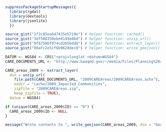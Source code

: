 ```r
suppressPackageStartupMessages({
  library(rgdal)
  library(devtools)
  library(jsonlite)
  })

source_gist("1f2c85ea647435e5719e") # helper function: cached()
source_gist("3df508350ebed149a8bd") # helper function: unzip_url()
source_gist("9f6758bf974cd265bdd8") # helper function: extract_layer()
source_gist("00afc2e5cf6b9628dec8") # helper function: write_geojson()

DATUM <- WGS84 <- CRS("+proj=longlat +datum=WGS84")
CARE_DOCUMENTS_URL <- "http://www.baaqmd.gov/~/media/Files/Planning%20and%20Research/CARE%20Program/Documents"
```

```r
CARE_areas_2009 <- extract_layer(
  dsn = unzip_url(
    file.path(CARE_DOCUMENTS_URL, "2009CAREAreas/2009CAREAreas.ashx"), 
    exdir = "cache/2009_Impacted_Communities",
    zipfile = "2009CAREAreas.zip",
    keep_zipfile = TRUE),
  datum = WGS84)

if (unique(CARE_areas_2009$ID) == "0") {
  CARE_areas_2009$ID <- NULL
}

message("Wrote contents to ", write_geojson(CARE_areas_2009, dsn = "boundaries")) 
```
